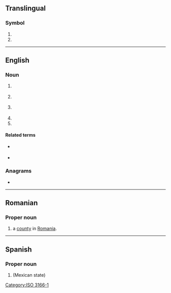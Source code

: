 {{also|tl|Tl|.tl}}
==Translingual==

===Symbol===
{{head|mul|symbol}}

# {{n-g|The [[ISO]] 3166-1 two-letter (alpha-2) code for [[Timor-Leste]].}}
# {{SI-unit-abb|tera|liter|litre|[[volume]]}}

[[Category:ISO 3166-1]]

----

==English==

===Noun===
{{en-noun}}

# {{lb|en|linguistics}} {{initialism of|en|target language}}
# {{lb|en|informal}} {{abbreviation of|en|translator}}
# {{lb|en|informal}} {{abbreviation of|en|translation}}
# {{abbreviation of|en|timeline}}
# {{abbreviation of|en|[[team]] [[leader]]}}

====Related terms====
* {{sense|translation}} {{l|en|MTL}} {{qualifier|machine translation}}
* {{sense|translation}} {{l|en|TLN}} {{qualifier|translation note / translator's note}}

===Anagrams===
* {{anagrams|en|a=lt|LT|Lt|Lt.}}

----

==Romanian==

===Proper noun===
{{head|ro|proper noun}}

# {{abbreviation of|ro|Tulcea|dot=,}} a [[county]] in [[Romania]].

----

==Spanish==

===Proper noun===
{{es-proper noun}}

# {{abbreviation of|es|Tlaxcala|nodot=1}} (Mexican state)
